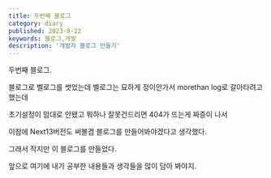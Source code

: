 ```yaml
---
title: 두번째 블로그
category: diary
published: 2023-9-22
keywords: 블로그,개발
description: '개발자 블로그 만들기'
---
```


두번째 블로그.

블로그로 벨로그를 썻었는데 벨로그는 묘하게 정이안가서 morethan log로 갈아타려고 했는데

초기설정이 맘대로 안됐고 뭐하나 잘못건드리면 404가 뜨는게 짜증이 나서

이참에 Next13버전도 써볼겸 블로그를 만들어봐야겠다고 생각했다.

그래서 작지만 이 블로그를 만들었다.

앞으로 여기에 내가 공부한 내용들과 생각들을 많이 담아 봐야지.
